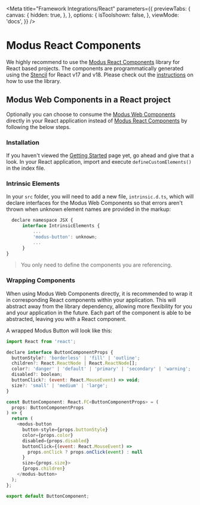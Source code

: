 
<Meta
  title="Framework Integrations/React"
  parameters={{
    previewTabs: {
      canvas: {
        hidden: true,
      },
    },
    options: {
      isToolshown: false,
    },
    viewMode: 'docs',
  }}
/>

# Modus React Components

We highly recommend to use the [Modus React Components](https://www.npmjs.com/package/@trimble-oss/modus-react-components) library for React based projects. The components are programmatically generated using the [Stencil](https://stenciljs.com/) for React v17 and v18. Please check out the [instructions](https://www.npmjs.com/package/@trimble-oss/modus-react-components) on how to use the library.

## Modus Web Components in a React project

Optionally you can choose to consume the [Modus Web Components](https://www.npmjs.com/package/@trimble-oss/modus-web-components) directly in your React application instead of [Modus React Components](https://www.npmjs.com/package/@trimble-oss/modus-react-components) by following the below steps.

### Installation

If you haven't viewed the [Getting Started](/docs/introduction-getting-started--page) page yet, go ahead and give that a look.
In your React application, import and execute `defineCustomElements()` in the index file.

### Intrinsic Elements

In your `src` folder, you will need to add a new file, `intrinsic.d.ts`, which will declare interfaces for the Modus Web Components so that errors aren't thrown when unknown element names are provided in the markup:

```javascript
  declare namespace JSX {
      interface IntrinsicElements {
          ...
          'modus-button': unknown;
          ...
      }
}
```

> You only need to define the components you are referencing.

### Wrapping Components

When using Modus Web Components directly, it is recommended to wrap it in corresponding React components within your application.
This will abstract away from the library dependency, allowing more flexibility for you and your application in the future.
Each part of the component is able to be abstracted, leaving you with a React component.

A wrapped Modus Button will look like this:

```javascript
import React from 'react';

declare interface ButtonComponentProps {
  buttonStyle?: 'borderless' | 'fill' | 'outline';
  children?: React.ReactNode | React.ReactNode[];
  color?: 'danger' | 'default' | 'primary' | 'secondary' | 'warning';
  disabled?: boolean;
  buttonClick?: (event: React.MouseEvent) => void;
  size?: 'small' | 'medium' | 'large';
}

const ButtonComponent: React.FC<ButtonComponentProps> = (
  props: ButtonComponentProps
) => {
  return (
    <modus-button
      button-style={props.buttonStyle}
      color={props.color}
      disabled={props.disabled}
      buttonClick={(event: React.MouseEvent) =>
        props.onClick ? props.onClick(event) : null
      }
      size={props.size}>
      {props.children}
    </modus-button>
  );
};

export default ButtonComponent;
```
